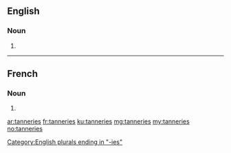 ==English==

===Noun===
{{head|en|plural}}

# {{plural of|tannery|lang=en|nocat=1}}

[[Category:English plurals ending in "-ies"]]

----

==French==

===Noun===
{{head|fr|plural}}

# {{plural of|tannerie|lang=fr|nocat=1}}

[[ar:tanneries]]
[[fr:tanneries]]
[[ku:tanneries]]
[[mg:tanneries]]
[[my:tanneries]]
[[no:tanneries]]